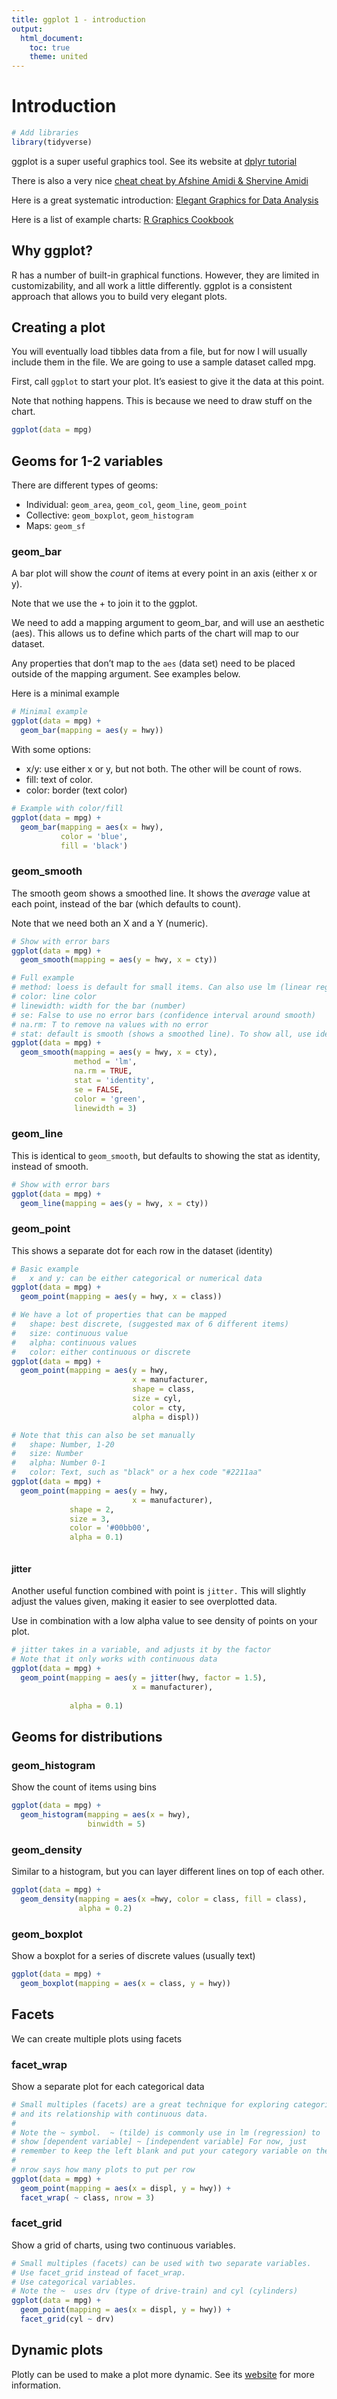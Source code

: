```yaml
---
title: ggplot 1 - introduction
output: 
  html_document:
    toc: true
    theme: united
---
```


# Introduction

```r

# Add libraries
library(tidyverse)

```

ggplot is a super useful graphics tool. See its website at [dplyr
tutorial](https://ggplot2.tidyverse.org/)

There is also a very nice [cheat cheat by Afshine Amidi & Shervine Amidi](https://github.com/shervinea/mit-15-003-data-science-tools/blob/master/en/study-guide-data-visualization-with-r.pdf)

Here is a great systematic introduction:
[Elegant Graphics for Data Analysis](https://ggplot2-book.org/)

Here is a list of example charts:
[R Graphics Cookbook](https://r-graphics.org/)


## Why ggplot?

R has a number of built-in graphical functions. However, they are
limited in customizability, and all work a little differently. ggplot is
a consistent approach that allows you to build very elegant plots.

## Creating a plot

You will eventually load tibbles data from a file, but for now I will
usually include them in the file. We are going to use a sample dataset
called mpg.

First, call `ggplot` to start your plot. It's easiest to give it the data
at this point.

Note that nothing happens. This is because we need to draw stuff on the
chart.

```r
ggplot(data = mpg)
```

## Geoms for 1-2 variables 

There are different types of geoms:

- Individual: `geom_area`, `geom_col`, `geom_line`, `geom_point`
- Collective: `geom_boxplot`, `geom_histogram`
- Maps: `geom_sf`


### geom_bar

A bar plot will show the *count* of items at every point in an axis
(either x or y).

Note that we use the + to join it to the ggplot.

We need to add a mapping argument to geom_bar, and will use an aesthetic
(aes). This allows us to define which parts of the chart will map to our
dataset.

Any properties that don't map to the `aes` (data set) need to be placed
outside of the mapping argument. See examples below.

Here is a minimal example

```r
# Minimal example
ggplot(data = mpg) +
  geom_bar(mapping = aes(y = hwy))
```

With some options:

- x/y: use either x or y, but not both. The other will be count of rows.
- fill: text of color.
- color: border (text color) 

```r

# Example with color/fill
ggplot(data = mpg) +
  geom_bar(mapping = aes(x = hwy),
           color = 'blue',
           fill = 'black')
```


### geom_smooth

The smooth geom shows a smoothed line. It shows the *average* value at each
point, instead of the bar (which defaults to count).

Note that we need both an X and a Y (numeric).

```r
# Show with error bars
ggplot(data = mpg) +
  geom_smooth(mapping = aes(y = hwy, x = cty))

# Full example
# method: loess is default for small items. Can also use lm (linear reg)
# color: line color
# linewidth: width for the bar (number)
# se: False to use no error bars (confidence interval around smooth)
# na.rm: T to remove na values with no error
# stat: default is smooth (shows a smoothed line). To show all, use identity.
ggplot(data = mpg) +
  geom_smooth(mapping = aes(y = hwy, x = cty), 
              method = 'lm',
              na.rm = TRUE,
              stat = 'identity',
              se = FALSE,
              color = 'green',
              linewidth = 3)

```

### geom_line

This is identical to `geom_smooth`, but defaults to showing the stat as 
identity, instead of smooth.

```r
# Show with error bars
ggplot(data = mpg) +
  geom_line(mapping = aes(y = hwy, x = cty))
```

### geom_point

This shows a separate dot for each row in the dataset (identity) 

```r

# Basic example
#   x and y: can be either categorical or numerical data
ggplot(data = mpg) +
  geom_point(mapping = aes(y = hwy, x = class))

# We have a lot of properties that can be mapped
#   shape: best discrete, (suggested max of 6 different items)
#   size: continuous value
#   alpha: continuous values
#   color: either continuous or discrete
ggplot(data = mpg) +
  geom_point(mapping = aes(y = hwy, 
                           x = manufacturer,
                           shape = class,
                           size = cyl,
                           color = cty,
                           alpha = displ))

# Note that this can also be set manually
#   shape: Number, 1-20
#   size: Number 
#   alpha: Number 0-1
#   color: Text, such as "black" or a hex code "#2211aa"
ggplot(data = mpg) +
  geom_point(mapping = aes(y = hwy, 
                           x = manufacturer),
             shape = 2,
             size = 3,
             color = '#00bb00',
             alpha = 0.1)



```



#### jitter

Another useful function combined with point is `jitter.` This will slightly
adjust the values given, making it easier to see overplotted data.

Use in combination with a low alpha value to see density of points on your plot.

```r

# jitter takes in a variable, and adjusts it by the factor
# Note that it only works with continuous data
ggplot(data = mpg) +
  geom_point(mapping = aes(y = jitter(hwy, factor = 1.5), 
                           x = manufacturer),
             
             alpha = 0.1)
```

## Geoms for distributions

### geom_histogram

Show the count of items using bins

```r
ggplot(data = mpg) +
  geom_histogram(mapping = aes(x = hwy),
                 binwidth = 5)
```


### geom_density

Similar to a histogram, but you can layer different lines on top of each other.

```r
ggplot(data = mpg) +
  geom_density(mapping = aes(x =hwy, color = class, fill = class),
               alpha = 0.2)
```

### geom_boxplot

Show a boxplot for a series of discrete values (usually text)

```r
ggplot(data = mpg) +
  geom_boxplot(mapping = aes(x = class, y = hwy))
```





## Facets

We can create multiple plots using facets

### facet_wrap

Show a separate plot for each categorical data

```r

# Small multiples (facets) are a great technique for exploring categorical data
# and its relationship with continuous data.
#
# Note the ~ symbol.  ~ (tilde) is commonly use in lm (regression) to
# show [dependent variable] ~ [independent variable] For now, just
# remember to keep the left blank and put your category variable on the right.
# 
# nrow says how many plots to put per row
ggplot(data = mpg) +
  geom_point(mapping = aes(x = displ, y = hwy)) +
  facet_wrap( ~ class, nrow = 3)

```

### facet_grid

Show a grid of charts, using two continuous variables.

```r

# Small multiples (facets) can be used with two separate variables.
# Use facet_grid instead of facet_wrap.
# Use categorical variables.
# Note the ~  uses drv (type of drive-train) and cyl (cylinders)
ggplot(data = mpg) +
  geom_point(mapping = aes(x = displ, y = hwy)) +
  facet_grid(cyl ~ drv)

```








## Dynamic plots

Plotly can be used to make a plot more dynamic. See its [website](https://plotly.com/ggplot2) for more information.
